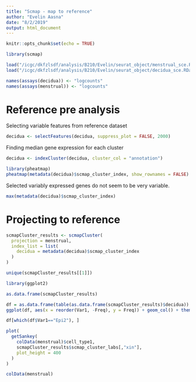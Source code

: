 ```yaml
---
title: "Scmap - map to reference"
author: "Evelin Aasna"
date: "8/2/2019"
output: html_document
---
```


```r
knitr::opts_chunk$set(echo = TRUE)
```


```r
library(scmap)
```

```r
load("/icgc/dkfzlsdf/analysis/B210/Evelin/seurat_object/menstrual_sce.RData")
load("/icgc/dkfzlsdf/analysis/B210/Evelin/seurat_object/decidua_sce.RData")
```

```r
names(assays(decidua)) <- "logcounts"
names(assays(menstrual)) <- "logcounts"
```


# Reference pre analysis
Selecting variable features from reference dataset
```r
decidua <- selectFeatures(decidua, suppress_plot = FALSE, 2000)
```

Finding median gene expression for each cluster
```r
decidua <- indexCluster(decidua, cluster_col = "annotation")
```


```r
library(pheatmap)
pheatmap(metadata(decidua)$scmap_cluster_index, show_rownames = FALSE)
```

Selected variably expressed genes do not seem to be very variable. 

```r
max(metadata(decidua)$scmap_cluster_index)
```

# Projecting to reference
```r
scmapCluster_results <- scmapCluster(
  projection = menstrual, 
  index_list = list(
    decidua = metadata(decidua)$scmap_cluster_index
  )
)
```

```r
unique(scmapCluster_results[[1]])
```

```r
library(ggplot2)
```

```r
as.data.frame(scmapCluster_results)
```


```r
df = as.data.frame(table(as.data.frame(scmapCluster_results)$decidua))
ggplot(df, aes(x = reorder(Var1, -Freq), y = Freq)) + geom_col() + theme_bw() + theme(axis.text.x = element_text(angle = 45))
```

```r
df[which(df$Var1=="Epi2"), ]
```




```r
plot(
  getSankey(
    colData(menstrual)$cell_type1, 
    scmapCluster_results$scmap_cluster_labs[,"xin"],
    plot_height = 400
  )
)
```


```r
colData(menstrual)
```


